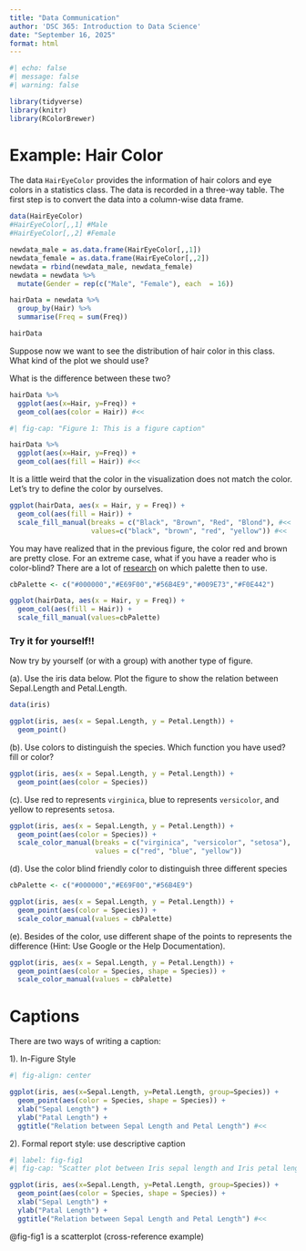 ```yaml
---
title: "Data Communication"
author: 'DSC 365: Introduction to Data Science'
date: "September 16, 2025"
format: html
---
```


```r
#| echo: false
#| message: false
#| warning: false

library(tidyverse)
library(knitr)
library(RColorBrewer)
```

# Example: Hair Color

The data `HairEyeColor` provides the information of hair colors and eye colors in a statistics class. The data is recorded in a three-way table. The first step is to convert the data into a column-wise data frame.

```r
data(HairEyeColor)
#HairEyeColor[,,1] #Male
#HairEyeColor[,,2] #Female

newdata_male = as.data.frame(HairEyeColor[,,1]) 
newdata_female = as.data.frame(HairEyeColor[,,2]) 
newdata = rbind(newdata_male, newdata_female)
newdata = newdata %>% 
  mutate(Gender = rep(c("Male", "Female"), each  = 16))

hairData = newdata %>% 
  group_by(Hair) %>%
  summarise(Freq = sum(Freq))

hairData
```

Suppose now we want to see the distribution of hair color in this class. What kind of the plot we should use?

What is the difference between these two?
```r
hairData %>% 
  ggplot(aes(x=Hair, y=Freq)) + 
  geom_col(aes(color = Hair)) #<<
```

```r
#| fig-cap: "Figure 1: This is a figure caption"

hairData %>% 
  ggplot(aes(x=Hair, y=Freq)) +  
  geom_col(aes(fill = Hair)) #<<
```

It is a little weird that the color in the visualization does not match the color. Let’s try to define the color by ourselves.

```r

ggplot(hairData, aes(x = Hair, y = Freq)) + 
  geom_col(aes(fill = Hair)) +
  scale_fill_manual(breaks = c("Black", "Brown", "Red", "Blond"), #<<
                    values=c("black", "brown", "red", "yellow")) #<<
```


You may have realized that in the previous figure, the color red and brown are pretty close. For an extreme case, what if you have a reader who is color-blind? There are a lot of [research](https://jfly.uni-koeln.de/color/) on which palette then to use.

```r
cbPalette <- c("#000000","#E69F00","#56B4E9","#009E73","#F0E442")

ggplot(hairData, aes(x = Hair, y = Freq)) + 
  geom_col(aes(fill = Hair)) +
  scale_fill_manual(values=cbPalette)
```

### Try it for yourself!!

Now try by yourself (or with a group) with another type of figure.

(a). Use the iris data below. Plot the figure to show the relation between Sepal.Length and Petal.Length.
```r
data(iris)

ggplot(iris, aes(x = Sepal.Length, y = Petal.Length)) +
  geom_point()
```

(b). Use colors to distinguish the species. Which function you have used? fill or color?

```r

ggplot(iris, aes(x = Sepal.Length, y = Petal.Length)) +
  geom_point(aes(color = Species))
```


(c). Use red to represents `virginica`, blue to represents `versicolor`, and yellow to represents `setosa`.

```r
ggplot(iris, aes(x = Sepal.Length, y = Petal.Length)) +
  geom_point(aes(color = Species)) +
  scale_color_manual(breaks = c("virginica", "versicolor", "setosa"),
                     values = c("red", "blue", "yellow"))
```


(d). Use the color blind friendly color to distinguish three different species

```r
cbPalette <- c("#000000","#E69F00","#56B4E9")

ggplot(iris, aes(x = Sepal.Length, y = Petal.Length)) +
  geom_point(aes(color = Species)) +
  scale_color_manual(values = cbPalette)
```

(e). Besides of the color, use different shape of the points to represents the difference (Hint: Use Google or the Help Documentation).

```r
ggplot(iris, aes(x = Sepal.Length, y = Petal.Length)) +
  geom_point(aes(color = Species, shape = Species)) +
  scale_color_manual(values = cbPalette)
```



# Captions

There are two ways of writing a caption:

1). In-Figure Style

```r
#| fig-align: center

ggplot(iris, aes(x=Sepal.Length, y=Petal.Length, group=Species)) + 
  geom_point(aes(color = Species, shape = Species)) + 
  xlab("Sepal Length") + 
  ylab("Patal Length") +
  ggtitle("Relation between Sepal Length and Petal Length") #<<
```


2). Formal report style: use descriptive caption

```r
#| label: fig-fig1
#| fig-cap: "Scatter plot between Iris sepal length and Iris petal length. Different species are indicated by different color and shapes. In general, the length of the sepal and petal for Iris have a strong positive linear relationship."

ggplot(iris, aes(x=Sepal.Length, y=Petal.Length, group=Species)) + 
  geom_point(aes(color = Species, shape = Species)) + 
  xlab("Sepal Length") + 
  ylab("Patal Length") +
  ggtitle("Relation between Sepal Length and Petal Length") #<<
```


@fig-fig1 is a scatterplot (cross-reference example)
